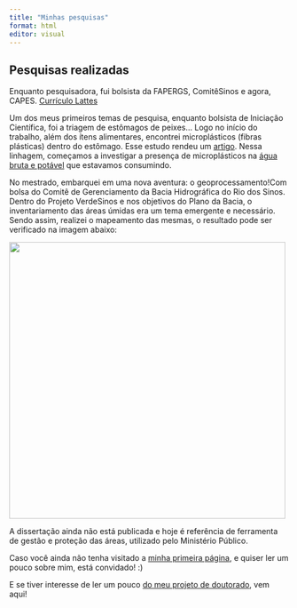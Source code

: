 ```yaml
---
title: "Minhas pesquisas"
format: html
editor: visual
---
```


## Pesquisas realizadas

Enquanto pesquisadora, fui bolsista da FAPERGS, ComitêSinos e agora, CAPES. [Currículo Lattes](http://lattes.cnpq.br/3310230458845327)

Um dos meus primeiros temas de pesquisa, enquanto bolsista de Iniciação Científica, foi a triagem de estômagos de peixes... Logo no início do trabalho, além dos ítens alimentares, encontrei microplásticos (fibras plásticas) dentro do estômago. Esse estudo rendeu um [artigo](https://www.scielo.br/j/bjb/a/whSjCgq8ncwBKjxRSqMwKhx/abstract/?lang=en). Nessa linhagem, começamos a investigar a presença de microplásticos na [água bruta e potável](https://www.mdpi.com/2073-4441/12/11/3115) que estavamos consumindo.

No mestrado, embarquei em uma nova aventura: o geoprocessamento!Com bolsa do Comitê de Gerenciamento da Bacia Hidrográfica do Rio dos Sinos. Dentro do Projeto VerdeSinos e nos objetivos do Plano da Bacia, o inventariamento das áreas úmidas era um tema emergente e necessário. Sendo assim, realizei o mapeamento das mesmas, o resultado pode ser verificado na imagem abaixo:

![](images/Captura de tela 2024-08-13 163006.png){width="498"}

A dissertação ainda não está publicada e hoje é referência de ferramenta de gestão e proteção das áreas, utilizado pelo Ministério Público.

Caso você ainda não tenha visitado a [minha primeira página](https://amandabaauer.github.io), e quiser ler um pouco sobre mim, está convidado! :)

E se tiver interesse de ler um pouco [do meu projeto de doutorado](pagina3), vem aqui!
